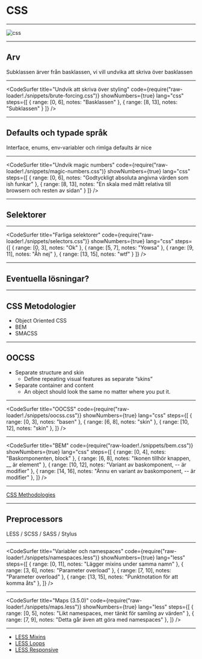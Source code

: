
<Head>
  <title>CSS</title>
</Head>

# CSS

---


![css](images/css.png)

---

## Arv

Subklassen ärver från basklassen, vi vill undvika att skriva över basklassen

---

<CodeSurfer
  title="Undvik att skriva över styling"
  code={require("raw-loader!./snippets/brute-forcing.css")}
  showNumbers={true}
  lang="css"
  steps={[
    { range: [0, 6], notes: "Basklassen" },
    { range: [8, 13], notes: "Subklassen" }
  ]}
/>

---

## Defaults och typade språk

Interface, enums, env-variabler och rimlga defaults är nice

---

<CodeSurfer
  title="Undvik magic numbers"
  code={require("raw-loader!./snippets/magic-numbers.css")}
  showNumbers={true}
  lang="css"
  steps={[
    { range: [0, 6], notes: "Godtyckligt absoluta angivna värden som ish funkar" },
    { range: [8, 13], notes: "En skala med mått relativa till browsern och resten av sidan" }
  ]}
/>

---

## Selektorer

---


<CodeSurfer
  title="Farliga selektorer"
  code={require("raw-loader!./snippets/selectors.css")}
  showNumbers={true}
  lang="css"
  steps={[
    { range: [0, 3], notes: "Ok" },
    { range: [5, 7], notes: "Yowsa" },
    { range: [9, 11], notes: "Åh nej" },
    { range: [13, 15], notes: "wtf" }
  ]}
/>

---

## Eventuella lösningar?

---

## CSS Metodologier

- Object Oriented CSS
- BEM
- SMACSS

---

## OOCSS

- Separate structure and skin
  - Define repeating visual features as separate “skins”
- Separate container and content
  -  An object should look the same no matter where you put it.

---

<CodeSurfer
  title="OOCSS"
  code={require("raw-loader!./snippets/oocss.css")}
  showNumbers={true}
  lang="css"
  steps={[
    { range: [0, 3], notes: "basen" },
    { range: [6, 8], notes: "skin" },
    { range: [10, 12], notes: "skin" },
  ]}
/>

---

<CodeSurfer
  title="BEM"
  code={require("raw-loader!./snippets/bem.css")}
  showNumbers={true}
  lang="css"
  steps={[
    { range: [0, 4], notes: "Baskomponenten, block" },
    { range: [6, 8], notes: "Ikonen tillhör knappen, __ är element" },
    { range: [10, 12], notes: "Variant av baskomponent, -- är modifier" },
    { range: [14, 16], notes: "Ännu en variant av baskomponent, -- är modifier" },
  ]}
/>

---

[CSS Methodologies](https://codepen.io/hidanielle/post/css-methodologies-naming-conventions-and-file-structures)

---

## Preprocessors

LESS / SCSS / SASS / Stylus

---

<CodeSurfer
  title="Variabler och namespaces"
  code={require("raw-loader!./snippets/namespaces.less")}
  showNumbers={true}
  lang="less"
  steps={[
    { range: [0, 11], notes: "Lägger mixins under samma namn" },
    { range: [3, 6], notes: "Parameter overload" },
    { range: [7, 10], notes: "Parameter overload" },
    { range: [13, 15], notes: "Punktnotation för att komma åts" },
  ]}
/>

---

<CodeSurfer
  title="Maps (3.5.0)"
  code={require("raw-loader!./snippets/maps.less")}
  showNumbers={true}
  lang="less"
  steps={[
    { range: [0, 5], notes: "Likt namespaces, mer tänkt för samling av värden" },
    { range: [7, 9], notes: "Detta går även att göra med namespaces" },
  ]}
/>

---

- [LESS Mixins](https://codepen.io/jesperorb/pen/RvRydy)
- [LESS Loops](https://codepen.io/jesperorb/pen/zeBLLb)
- [LESS Responsive](https://codepen.io/jesperorb/pen/OdRjPg)